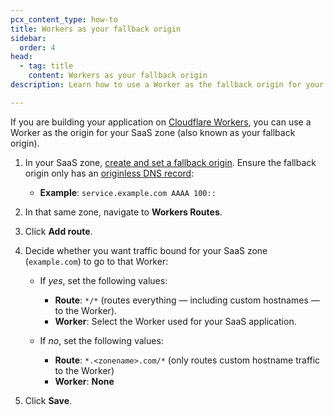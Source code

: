 ```yaml
---
pcx_content_type: how-to
title: Workers as your fallback origin
sidebar:
  order: 4
head:
  - tag: title
    content: Workers as your fallback origin
description: Learn how to use a Worker as the fallback origin for your SaaS zone.

---
```


If you are building your application on [Cloudflare Workers](/workers/), you can use a Worker as the origin for your SaaS zone (also known as your fallback origin).

1. In your SaaS zone, [create and set a fallback origin](/cloudflare-for-platforms/cloudflare-for-saas/start/getting-started/#step-1--create-fallback-origin). Ensure the fallback origin only has an [originless DNS record](/dns/troubleshooting/faq/#what-ip-should-i-use-for-parked-domain--redirect-only--originless-setup):

   * **Example**: `service.example.com AAAA 100::`

2. In that same zone, navigate to **Workers Routes**.

3. Click **Add route**.

4. Decide whether you want traffic bound for your SaaS zone (`example.com`) to go to that Worker:

   * If *yes*, set the following values:

     * **Route**: `*/*` (routes everything — including custom hostnames — to the Worker).
     * **Worker**: Select the Worker used for your SaaS application.

   * If *no*, set the following values:

     * **Route**: `*.<zonename>.com/*` (only routes custom hostname traffic to the Worker)
     * **Worker**: **None**

5. Click **Save**.
